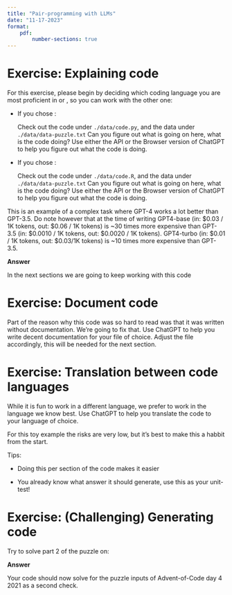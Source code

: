 ```yaml
---
title: "Pair-programming with LLMs"
date: "11-17-2023"
format: 
    pdf:
        number-sections: true
---
```


# Exercise: Explaining code

For this exercise, please begin by deciding which coding language you are most proficient in \texttt{Python} or \texttt{R}, so you can work with the other one:

-   If you chose \texttt{R}:

    Check out the code under `./data/code.py`, and the data under `./data/data-puzzle.txt`
    Can you figure out what is going on here, what is the code doing?
    Use either the API or the Browser version of ChatGPT to help you figure out what the code is doing. 

-   If you chose \texttt{Python}:

    Check out the code under `./data/code.R`, and the data under `./data/data-puzzle.txt`
    Can you figure out what is going on here, what is the code doing?
    Use either the API or the Browser version of ChatGPT to help you figure out what the code is doing. 

This is an example of a complex task where GPT-4 works a lot better than GPT-3.5. Do note however that at the time of writing GPT4-base (in: $0.03 / 1K tokens, out: $0.06 / 1K tokens) is ~30 times more expensive than GPT-3.5 (in: $0.0010 / 1K tokens, out: $0.0020 / 1K tokens). GPT4-turbo (in: $0.01 / 1K tokens, out: $0.03/1K tokens) is ~10 times more expensive than GPT-3.5.

**Answer**
\rotatebox{180}{\href{https://adventofcode.com/2021/day/4}{This code is a solution to a Bingo puzzle on Advent of Code 2021 - day 4}}

In the next sections we are going to keep working with this code

# Exercise: Document code
Part of the reason why this code was so hard to read was that it was written without documentation.
We're going to fix that. Use ChatGPT to help you write decent documentation for your file of choice. 
Adjust the file accordingly, this will be needed for the next section.

# Exercise: Translation between code languages
While it is fun to work in a different language, we prefer to work in the language we know best. 
Use ChatGPT to help you translate the code to your language of choice. 

\textcolor{red}{Don't blindly run code generated by LLMs, make sure you understand what is going on!}
For this toy example the risks are very low, but it's best to make this a habbit from the start. 

Tips:

- Doing this per section of the code makes it easier

- You already know what answer it should generate, use this as your unit-test!

# Exercise: (Challenging) Generating code 
Try to solve part 2 of the puzzle on:
\rotatebox{180}{\href{https://adventofcode.com/2021/day/4}{https://adventofcode.com/2021/day/4}}

**Answer**
\rotatebox{180}{The answer to the second part of the puzzle for our input should be 2776.}

Your code should now solve for the puzzle inputs of Advent-of-Code day 4 2021 as a second check.
 